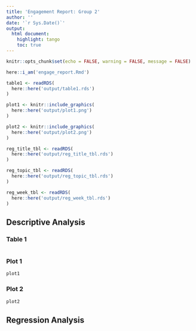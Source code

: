 ```yaml
---
title: 'Engagement Report: Group 2'
author: ''
date: '`r Sys.Date()`'
output:
  html document:
    highlight: tango
    toc: true
---
```


```r
knitr::opts_chunk$set(echo = FALSE, warning = FALSE, message = FALSE)
```

```r
here::i_am('engage_report.Rmd')
```

```r
table1 <- readRDS(
  here::here('output/table1.rds')
)

plot1 <- knitr::include_graphics(
  here::here('output/plot1.png')
)

plot2 <- knitr::include_graphics(
  here::here('output/plot2.png')
)

reg_title_tbl <- readRDS(
  here::here('output/reg_title_tbl.rds')
)

reg_topic_tbl <- readRDS(
  here::here('output/reg_topic_tbl.rds')
)

reg_week_tbl <- readRDS(
  here::here('output/reg_week_tbl.rds')
)
```

## Descriptive Analysis

### Table 1

```r

```

### Plot 1

```r
plot1
```

### Plot 2

```r
plot2
```

## Regression Analysis

```r

```

